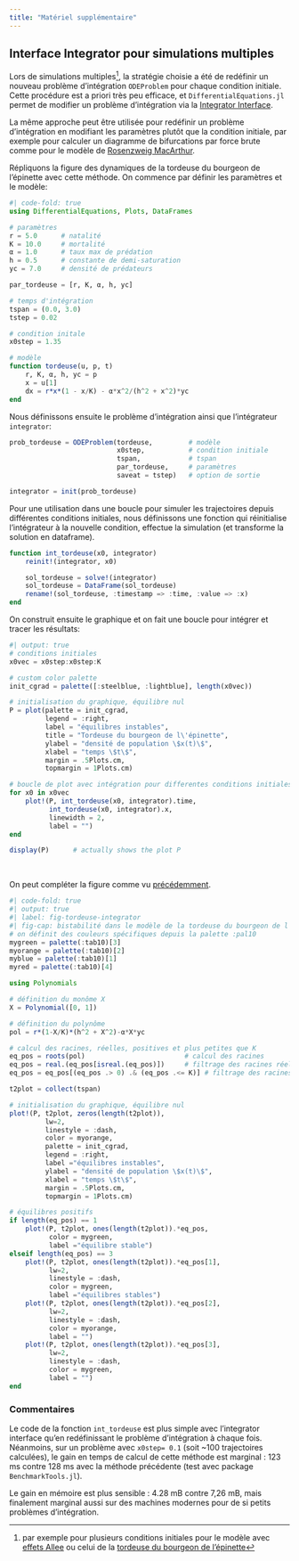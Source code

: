 ```yaml
---
title: "Matériel supplémentaire"
---
```


## Interface Integrator pour simulations multiples

Lors de simulations multiples^[par exemple pour plusieurs conditions initiales pour le modèle avec [effets Allee](pop_isolees.qmd) ou celui de la [tordeuse du bourgeon de l'épinette](pop_exploitees.qmd)], la stratégie choisie a été de redéfinir un nouveau problème d'intégration `ODEProblem` pour chaque condition initiale. Cette procédure est a priori très peu efficace, et `DifferentialEquations.jl` permet de modifier un problème d'intégration via la [Integrator Interface](https://docs.sciml.ai/DiffEqDocs/stable/basics/integrator/). 

La même approche peut être utilisée pour redéfinir un problème d'intégration en modifiant les paramètres plutôt que la condition initiale, par exemple pour calculer un diagramme de bifurcations par force brute comme pour le modèle de [Rosenzweig MacArthur](pop_interactions2.qmd).

Répliquons la figure des dynamiques de la tordeuse du bourgeon de l'épinette avec cette méthode. On commence par définir les paramètres et le modèle:

```julia
#| code-fold: true
using DifferentialEquations, Plots, DataFrames

# paramètres
r = 5.0      # natalité
K = 10.0     # mortalité
α = 1.0      # taux max de prédation
h = 0.5      # constante de demi-saturation
yc = 7.0     # densité de prédateurs

par_tordeuse = [r, K, α, h, yc] 

# temps d'intégration
tspan = (0.0, 3.0)
tstep = 0.02

# condition initale
x0step = 1.35

# modèle
function tordeuse(u, p, t)
    r, K, α, h, yc = p
    x = u[1]
    dx = r*x*(1 - x/K) - α*x^2/(h^2 + x^2)*yc
end
```

Nous définissons ensuite le problème d'intégration ainsi que l'intégrateur `integrator`:
```julia
prob_tordeuse = ODEProblem(tordeuse,         # modèle
                           x0step,           # condition initiale
                           tspan,            # tspan
                           par_tordeuse,     # paramètres
                           saveat = tstep)   # option de sortie

integrator = init(prob_tordeuse)
```

Pour une utilisation dans une boucle pour simuler les trajectoires depuis différentes conditions initiales, nous définissons une fonction qui réinitialise l'intégrateur à la nouvelle condition, effectue la simulation (et transforme la solution en dataframe).

```julia
function int_tordeuse(x0, integrator)
    reinit!(integrator, x0)

    sol_tordeuse = solve!(integrator)
    sol_tordeuse = DataFrame(sol_tordeuse)
    rename!(sol_tordeuse, :timestamp => :time, :value => :x)
end
```

On construit ensuite le graphique et on fait une boucle pour intégrer et tracer les résultats:
```julia
#| output: true
# conditions initiales
x0vec = x0step:x0step:K

# custom color palette
init_cgrad = palette([:steelblue, :lightblue], length(x0vec))

# initialisation du graphique, équilibre nul
P = plot(palette = init_cgrad,
         legend = :right, 
         label = "équilibres instables",
         title = "Tordeuse du bourgeon de l\'épinette",
         ylabel = "densité de population \$x(t)\$", 
         xlabel = "temps \$t\$",
         margin = .5Plots.cm,
         topmargin = 1Plots.cm)

# boucle de plot avec intégration pour differentes conditions initiales
for x0 in x0vec
    plot!(P, int_tordeuse(x0, integrator).time, 
          int_tordeuse(x0, integrator).x,
          linewidth = 2,
          label = "")
end

display(P)      # actually shows the plot P
```
\

On peut compléter la figure comme vu [précédemment](pop_exploitees.qmd).

```julia
#| code-fold: true
#| output: true
#| label: fig-tordeuse-integrator
#| fig-cap: bistabilité dans le modèle de la tordeuse du bourgeon de l'épinette
# on définit des couleurs spécifiques depuis la palette :pal10
mygreen = palette(:tab10)[3]
myorange = palette(:tab10)[2]
myblue = palette(:tab10)[1]
myred = palette(:tab10)[4]

using Polynomials

# définition du monôme X
X = Polynomial([0, 1])

# définition du polynôme 
pol = r*(1-X/K)*(h^2 + X^2)-α*X*yc

# calcul des racines, réelles, positives et plus petites que K
eq_pos = roots(pol)                         # calcul des racines
eq_pos = real.(eq_pos[isreal.(eq_pos)])     # filtrage des racines réelles
eq_pos = eq_pos[(eq_pos .> 0) .& (eq_pos .<= K)] # filtrage des racines >0 et <K

t2plot = collect(tspan)

# initialisation du graphique, équilibre nul
plot!(P, t2plot, zeros(length(t2plot)), 
         lw=2, 
         linestyle = :dash, 
         color = myorange, 
         palette = init_cgrad,
         legend = :right, 
         label ="équilibres instables",
         ylabel = "densité de population \$x(t)\$", 
         xlabel = "temps \$t\$",
         margin = .5Plots.cm,
         topmargin = 1Plots.cm)

# équilibres positifs
if length(eq_pos) == 1
    plot!(P, t2plot, ones(length(t2plot)).*eq_pos, 
          color = mygreen, 
          label ="équilibre stable")
elseif length(eq_pos) == 3
    plot!(P, t2plot, ones(length(t2plot)).*eq_pos[1], 
          lw=2, 
          linestyle = :dash, 
          color = mygreen, 
          label ="équilibres stables")
    plot!(P, t2plot, ones(length(t2plot)).*eq_pos[2], 
          lw=2, 
          linestyle = :dash, 
          color = myorange, 
          label = "")
    plot!(P, t2plot, ones(length(t2plot)).*eq_pos[3], 
          lw=2, 
          linestyle = :dash, 
          color = mygreen, 
          label = "")
end
```

### Commentaires

Le code de la fonction `int_tordeuse` est plus simple avec l'integrator interface qu'en redéfinissant le problème d'intégration à chaque fois. Néanmoins, sur un problème avec `x0step= 0.1` (soit ~100 trajectoires calculées), le gain en temps de calcul de cette méthode est marginal : 123 ms contre 128 ms avec la méthode précédente (test avec package `BenchmarkTools.jl`). 

Le gain en mémoire est plus sensible : 4.28 mB contre 7,26 mB, mais finalement marginal aussi sur des machines modernes pour de si petits problèmes d'intégration.